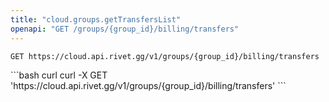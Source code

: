 ```yaml
---
title: "cloud.groups.getTransfersList"
openapi: "GET /groups/{group_id}/billing/transfers"
---
```


```
GET https://cloud.api.rivet.gg/v1/groups/{group_id}/billing/transfers
```


<RequestExample>
```bash curl
curl -X GET 'https://cloud.api.rivet.gg/v1/groups/{group_id}/billing/transfers'
```
</RequestExample>
